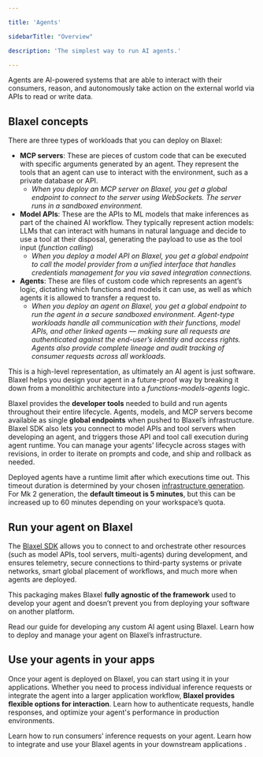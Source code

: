 ```yaml
---

title: 'Agents'

sidebarTitle: "Overview"

description: 'The simplest way to run AI agents.'

---
```


Agents are AI-powered systems that are able to interact with their consumers, reason, and autonomously take action on the external world via APIs to read or write data. 

## Blaxel concepts

There are three types of workloads that you can deploy on Blaxel:

- **MCP servers**: These are pieces of custom code that can be executed with specific arguments generated by an agent. They represent the tools that an agent can use to interact with the environment, such as a private database or API.
    - *When you deploy an MCP server on Blaxel, you get a global endpoint to connect to the server using WebSockets. The server runs in a sandboxed environment.*
- **Model APIs**: These are the APIs to ML models that make inferences as part of the chained AI workflow. They typically represent action models: LLMs that can interact with humans in natural language and decide to use a tool at their disposal, generating the payload to use as the tool input (*function calling*)
    - *When you deploy a model API on Blaxel, you get a global endpoint to call the model provider from a unified interface that handles credentials management for you via saved integration connections.*
- **Agents**: These are files of custom code which represents an agent’s logic, dictating which functions and models it can use, as well as which agents it is allowed to transfer a request to.
    - *When you deploy an agent on Blaxel, you get a global endpoint to run the agent in a secure sandboxed environment. Agent-type workloads handle all communication with their functions, model APIs, and other linked agents — making sure all requests are authenticated against the end-user’s identity and access rights. Agents also provide complete lineage and audit tracking of consumer requests across all workloads.*

This is a high-level representation, as ultimately an AI agent is just software. Blaxel helps you design your agent in a future-proof way by breaking it down from a monolithic architecture into a *functions-models-agents* logic. 

Blaxel provides the **developer tools** needed to build and run agents throughout their entire lifecycle. Agents, models, and MCP servers become available as single **global endpoints** when pushed to Blaxel’s infrastructure. Blaxel SDK also lets you connect to model APIs and tool servers when developing an agent, and triggers those API and tool call execution during agent runtime. You can manage your agents’ lifecycle across stages with revisions, in order to iterate on prompts and code, and ship and rollback as needed. 

Deployed agents have a runtime limit after which executions time out. This timeout duration is determined by your chosen [infrastructure generation](../Infrastructure/Gens). For Mk 2 generation, the **default timeout is 5 minutes**, but this can be increased up to 60 minutes depending on your workspace’s quota.

## Run your agent on Blaxel

The [Blaxel SDK](../sdk-reference/introduction) allows you to connect to and orchestrate other resources (such as model APIs, tool servers, multi-agents) during development, and ensures telemetry, secure connections to third-party systems or private networks, smart global placement of workflows, and much more when agents are deployed.

This packaging makes Blaxel **fully agnostic of the framework** used to develop your agent and doesn’t prevent you from deploying your software on another platform.

<Card title="Developing an agent on Blaxel" icon="robot" href="/Agents/Develop-an-agent">
Read our guide for developing any custom AI agent using Blaxel.
</Card>

<Card title="Deploy an agent on Blaxel" icon="rocket" href="/Agents/Deploy-an-agent">
Learn how to deploy and manage your agent on Blaxel’s infrastructure.
</Card>

## Use your agents in your apps

Once your agent is deployed on Blaxel, you can start using it in your applications. Whether you need to process individual inference requests or integrate the agent into a larger application workflow, **Blaxel provides flexible options for interaction**. Learn how to authenticate requests, handle responses, and optimize your agent's performance in production environments.

<CardGroup cols={2}>

<Card title="Query agents" icon="bolt" href="/Agents/Query-agents">
Learn how to run consumers’ inference requests on your agent. 
</Card>

<Card title="Intregrate in apps" icon="display" href="/Agents/Integrate-in-apps">
Learn how to integrate and use your Blaxel agents in your downstream applications . 
</Card>

</CardGroup>